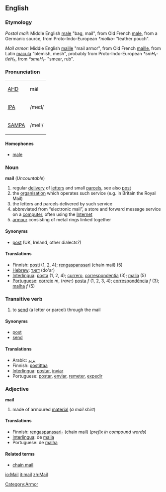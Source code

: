 ==English==

=== Etymology ===
''Postal mail:''  Middle English [[male]] "bag, mail", from Old French [[male]], from a Germanic source, from Proto-Indo-European ''*molko-'' "leather pouch".

''Mail armor:''  Middle English [[maille]] "mail armor", from Old French [[maille]], from Latin [[macula]] "blemish, mesh", probably from Proto-Indo-European ''*smH₁-tleH₂'', from ''*smeH₁-'' "smear, rub".

=== Pronunciation ===
{| border=1 cellpadding=5
| [[w:AHD|AHD]] || māl
|-
| [[w:IPA|IPA]] || /meɪl/
|-
| [[w:SAMPA|SAMPA]] || /meIl/
|}

====Homophones====
*[[male]]

===Noun===
'''mail''' (''Uncountable'')

# regular [[delivery]] of [[letter]]s and small [[parcel]]s, see also [[post]]
# the [[organisation]] which operates such service (e.g. in Britain the Royal Mail)
# the letters and parcels delivered by such service
# abbreviated from “electronic mail”, a store and forward message service on a [[computer]], often using the [[Internet]]
# [[armour]] consisting of metal rings linked together

==== Synonyms ====
*[[post]] (UK, Ireland, other dialects?)

==== Translations ====
*Finnish: [[posti]] (1, 2, 4); [[rengaspanssari]] (chain mail) (5)
*[[Hebrew]]: [[דואר]] (do'ar)
*[[Interlingua]]: [[posta]] (1, 2, 4); [[currero]], [[correspondentia]] (3); [[malia]] (5)
*[[Portuguese]]: [[correio]] ''m'', (''rare:'') [[posta]] ''f'' (1, 2, 3, 4); [[correspondência]] ''f'' (3); [[malha]] ''f'' (5)

=== Transitive verb ===
{{en-infl-reg-consonant|mail||}}
# to [[send]] (a letter or parcel) through the mail

==== Synonyms ====
*[[post]]
*[[send]]

==== Translations ====
*Arabic: [[بريد]]
*Finnish: [[postittaa]]
*[[Interlingua]]: [[postar]], [[inviar]]
*Portuguese: [[postar]], [[enviar]], [[remeter]], [[expedir]]

=== Adjective ===
'''mail'''
# made of armoured [[material]] (''a mail shirt'')

====Translations====
*Finnish: [[rengaspanssari-]] (chain mail) (''prefix in compound words'')
*[[Interlingua]]: de [[malia]]
*Portuguese: de [[malha]]

====Related terms====
*[[chain mail]]

[[Category:Armor]]

[[io:Mail]]
[[it:mail]]
[[zh:Mail]]